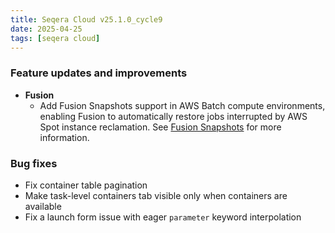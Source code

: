 ```yaml
---
title: Seqera Cloud v25.1.0_cycle9
date: 2025-04-25
tags: [seqera cloud]
---
```


### Feature updates and improvements

- **Fusion**
    - Add Fusion Snapshots support in AWS Batch compute environments, enabling Fusion to automatically restore jobs interrupted by AWS Spot instance reclamation. See [Fusion Snapshots](https://docs.seqera.io/fusion/guide/snapshots) for more information.

### Bug fixes

- Fix container table pagination
- Make task-level containers tab visible only when containers are available
- Fix a launch form issue with eager `parameter` keyword interpolation

